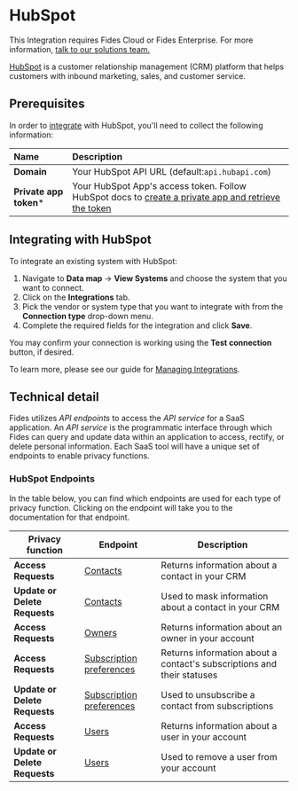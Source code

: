 
# HubSpot

<Callout emoji=""> This Integration requires Fides Cloud or Fides Enterprise. For more information, [talk to our solutions team.](https://ethyca.com/book-demo?utm_source=docs-site) </Callout>

[HubSpot](https://www.hubspot.com/) is a customer relationship management (CRM) platform that helps customers with
inbound marketing, sales, and customer service.

## Prerequisites

In order to [integrate](/user-guides/integrations) with HubSpot, you'll need to collect the following information:

| Name                       | Description                                                                                                                             |
| :------------------------- | :-------------------------------------------------------------------------------------------------------------------------------------- |
| **Domain**                 | Your HubSpot API URL (default:`api.hubapi.com`) |
| **Private app token***     | Your HubSpot App's access token. Follow HubSpot docs to [create a private app and retrieve the token](https://developers.hubspot.com/docs/api/private-apps) |

## Integrating with HubSpot
To integrate an existing system with HubSpot:

1. Navigate to **Data map** → **View Systems** and choose the system that you want to connect.
2. Click on the **Integrations** tab.
3. Pick the vendor or system type that you want to integrate with from the **Connection type** drop-down menu.
4. Complete the required fields for the integration and click **Save**. 

You may confirm your connection is working using the **Test connection** button, if desired.

To learn more, please see our guide for [Managing Integrations](/user-guides/integrations/manage-integrations).

## Technical detail 

Fides utilizes _API endpoints_ to access the _API service_ for a SaaS application. An _API service_ is the programmatic interface through which Fides can query and update data within an application to access, rectify, or delete personal information. Each SaaS tool will have a unique set of endpoints to enable privacy functions. 

### HubSpot Endpoints
In the table below, you can find which endpoints are used for each type of privacy function. Clicking on the endpoint will take you to the documentation for that endpoint.

| Privacy function | Endpoint | Description |
|----|----|----|
| **Access Requests** | [Contacts](https://developers.hubspot.com/docs/api/crm/search#make-a-search-request) | Returns information about a contact in your CRM |
| ****Update or Delete Requests**** | [Contacts](https://developers.hubspot.com/docs/api/crm/contacts#update-contacts) | Used to mask information about a contact in your CRM |
| **Access Requests** | [Owners](https://developers.hubspot.com/docs/api/crm/owners#retrieve-a-list-of-owners) | Returns information about an owner in your account |
| **Access Requests** | [Subscription preferences](https://developers.hubspot.com/docs/api/marketing-api/subscriptions-preferences) | Returns information about a contact's subscriptions and their statuses  |
| ****Update or Delete Requests**** | [Subscription preferences](https://developers.hubspot.com/docs/api/marketing-api/subscriptions-preferences#:~:text=Unsubscribe%20contact) | Used to unsubscribe a contact from subscriptions  |
| **Access Requests** | [Users](https://developers.hubspot.com/docs/api/settings/user-provisioning#:~:text=Endpoints) | Returns information about a user in your account  |
| ****Update or Delete Requests**** | [Users](https://developers.hubspot.com/docs/api/settings/user-provisioning#:~:text=Endpoints) | Used to remove a user from your account  |

